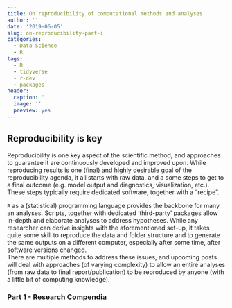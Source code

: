 ```yaml
---
title: On reproducibility of computational methods and analyses
author: ''
date: '2019-06-05'
slug: on-reproducibility-part-i
categories:
  - Data Science
  - R
tags:
  - R
  - tidyverse
  - r-dev
  - packages
header:
  caption: ''
  image: ''
  preview: yes
---
```


## Reproducibility is key

Reproducibility is one key aspect of the scientific method, and approaches to guarantee it are continuously developed and improved upon. 
While reproducing results is one (final) and highly desirable goal of the reproducibility agenda, it all starts with raw data, and a some steps to get to a final outcome (e.g. model output and diagnostics, visualization, etc.). 
These steps typically require dedicated software, together with a "recipe".


`R` as a (statistical) programming language provides the backbone for many an analyses.
Scripts, together with dedicated 'third-party' packages allow in-depth and elaborate analyses to address hypotheses. 
While any researcher can derive insights with the aforementioned set-up, it takes quite some skill to reproduce the data and folder structure and to generate the same outputs on a different computer, especially after some time, after software versions changed.   
There are multiple methods to address these issues, and upcoming posts will deal with approaches (of varying complexity) to allow an entire analyses (from raw data to final report/publication) to be reproduced by anyone (with a little bit of computing knowledge).


### Part 1 - Research Compendia